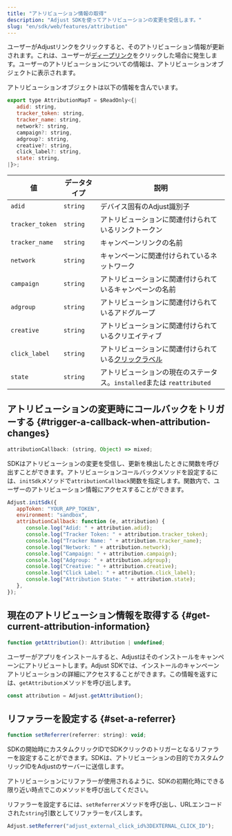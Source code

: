 ```yaml
---
title: "アトリビューション情報の取得"
description: "Adjust SDKを使ってアトリビューションの変更を受信します。"
slug: "en/sdk/web/features/attribution"
---
```

ユーザーがAdjustリンクをクリックすると、そのアトリビューション情報が更新されます。これは、ユーザーが[ディープリンク](https://help.adjust.com/en/article/deep-links)をクリックした場合に発生します。ユーザーのアトリビューションについての情報は、アトリビューションオブジェクトに表示されます。

アトリビューションオブジェクトは以下の情報を含んでいます。
<codeblock title="インターフェイス宣言"> 

```js
export type AttributionMapT = $ReadOnly<{|
   adid: string,
   tracker_token: string,
   tracker_name: string,
   network?: string,
   campaign?: string,
   adgroup?: string,
   creative?: string,
   click_label?: string,
   state: string,
|}>;
```

</CodeBlock> 

|        値        |  データタイプ  |                                      説明                                       |
|-----------------|----------|-------------------------------------------------------------------------------|
| `adid`          | `string` | デバイス固有のAdjust識別子                                                              |
| `tracker_token` | `string` | アトリビューションに関連付けられているリンクトークン                                                    |
| `tracker_name`  | `string` | キャンペーンリンクの名前                                                                  |
| `network`       | `string` | キャンペーンに関連付けられているネットワーク                                                        |
| `campaign`      | `string` | アトリビューションに関連付けられているキャンペーンの名前                                                  |
| `adgroup`       | `string` | アトリビューションに関連付けられているアドグループ                                                     |
| `creative`      | `string` | アトリビューションに関連付けられているクリエイティブ                                                    |
| `click_label`   | `string` | アトリビューションに関連付けられている[クリックラベル](https://help.adjust.com/en/article/user-rewards) |
| `state`         | `string` | アトリビューションの現在のステータス。`installed`または `reattributed`                              |

アトリビューションの変更時にコールバックをトリガーする \{\#trigger\-a\-callback\-when\-attribution\-changes\}
------------------------------------------------------------------------------------------

<codeblock title="プロパティ宣言"> 

```js
attributionCallback: (string, Object) => mixed;
```

</CodeBlock> 

SDKはアトリビューションの変更を受信し、更新を検出したときに関数を呼び出すことができます。アトリビューションコールバックメソッドを設定するには、`initSdk`メソッドで`attributionCallback`関数を指定します。関数内で、ユーザーのアトリビューション情報にアクセスすることができます。

```js
Adjust.initSdk({
   appToken: "YOUR_APP_TOKEN",
   environment: "sandbox",
   attributionCallback: function (e, attribution) {
      console.log("Adid: " + attribution.adid);
      console.log("Tracker Token: " + attribution.tracker_token);
      console.log("Tracker Name: " + attribution.tracker_name);
      console.log("Network: " + attribution.network);
      console.log("Campaign: " + attribution.campaign);
      console.log("Adgroup: " + attribution.adgroup);
      console.log("Creative: " + attribution.creative);
      console.log("Click Label: " + attribution.click_label);
      console.log("Attribution State: " + attribution.state);
   },
});
```

現在のアトリビューション情報を取得する \{\#get\-current\-attribution\-information\}
----------------------------------------------------------------------

<codeblock title="メソッドシグネチャー"> 

```js
function getAttribution(): Attribution | undefined;
```

</CodeBlock> 

ユーザーがアプリをインストールすると、Adjustはそのインストールをキャンペーンにアトリビュートします。Adjust SDKでは、インストールのキャンペーンアトリビューションの詳細にアクセスすることができます。この情報を返すには、`getAttribution`メソッドを呼び出します。

```js
const attribution = Adjust.getAttribution();
```

リファラーを設定する \{\#set\-a\-referrer\}
--------------------------------------

<codeblock title="メソッドシグネチャー"> 

```js
function setReferrer(referrer: string): void;
```

</CodeBlock> 

SDKの開始時にカスタムクリックIDでSDKクリックのトリガーとなるリファラーを設定することができます。SDKは、アトリビューションの目的でカスタムクリックIDをAdjustのサーバーに送信します。
<callout type="important"> 

アトリビューションにリファラーが使用されるように、SDKの初期化時にできる限り近い時点でこのメソッドを呼び出してください。
</Callout> 

リファラーを設定するには、`setReferrer`メソッドを呼び出し、URLエンコードされた`string`引数としてリファラーをパスします。
<codeblock highlight="adjust_external_click_id%3DEXTERNAL_CLICK_ID\"> 

```js
Adjust.setReferrer("adjust_external_click_id%3DEXTERNAL_CLICK_ID");
```

</CodeBlock>

